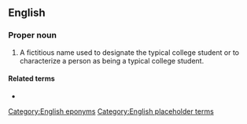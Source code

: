 ==English==

===Proper noun===
{{en-proper noun|head=[[Joe]] [[college|College]]}}

# {{lb|en|informal}} A fictitious name used to designate the typical college student or to characterize a person as being a typical college student.

====Related terms====
* {{l|en|John Doe}}

[[Category:English eponyms]]
[[Category:English placeholder terms]]